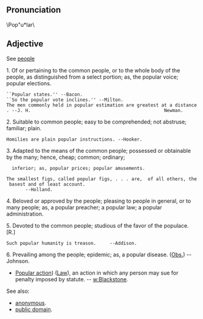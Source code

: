 == Pronunciation ==	 	

\Pop"u*lar\

{{Wikipedia}}

== Adjective==
See [[people]]

1. Of or pertaining to the common people, or to the whole body of the people, as distinguished from a select portion; as, the popular voice; popular elections. 
 ``Popular states.'' --Bacon.
 ``So the popular vote inclines.'' --Milton.
 The men commonly held in popular estimation are greatest at a distance. --J. H.                                                 Newman.

2. Suitable to common people; easy to be comprehended; not abstruse; familiar; plain.

 Homilies are plain popular instructions. --Hooker.

3. Adapted to the means of the common people; possessed or obtainable by the many; hence, cheap; common; ordinary;
   inferior; as, popular prices; popular amusements.

 The smallest figs, called popular figs, . . . are,  of all others, the basest and of least account.                                                --Holland.

4. Beloved or approved by the people; pleasing to people in general, or to many people; as, a popular preacher; a popular law; a popular administration.

5. Devoted to the common people; studious of the favor of the populace. [R.]

 Such popular humanity is treason.     --Addison.

6. Prevailing among the people; epidemic; as, a popular disease. ([[Obs.]]) --Johnson.


* [[w:Popular action|Popular action]]) ([[Law]]), an action in which any person may sue for penalty imposed by statute. -- [[w:Blackstone]].


See also: 
*[[anonymous]].
*[[w:public domain|public domain]].